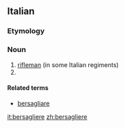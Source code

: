 ==Italian==

===Etymology===
{{suffix|bersaglio|iere|lang=it}}

===Noun===
{{it-noun|bersaglier|m|e|i}}

# [[rifleman]] (in some Italian regiments)
# {{plural of|bersagliera|lang=it}}

====Related terms====
* [[bersagliare]]

[[it:bersagliere]]
[[zh:bersagliere]]